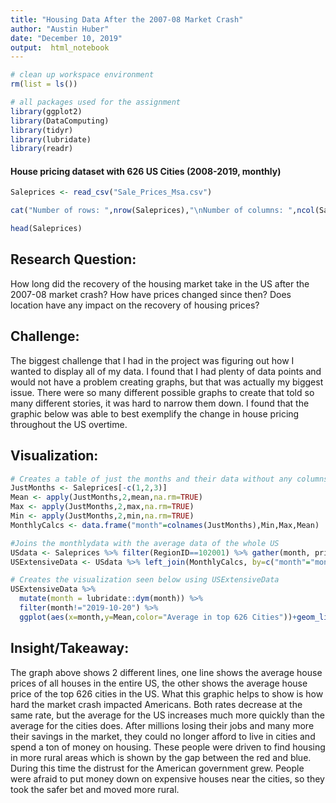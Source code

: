 ```yaml
---
title: "Housing Data After the 2007-08 Market Crash"
author: "Austin Huber"
date: "December 10, 2019"
output:  html_notebook
---
```


```r
# clean up workspace environment
rm(list = ls())

# all packages used for the assignment
library(ggplot2)
library(DataComputing)
library(tidyr)
library(lubridate)
library(readr)
```
#### House pricing dataset with 626 US Cities (2008-2019, monthly)
```r
Saleprices <- read_csv("Sale_Prices_Msa.csv")
```
```r
cat("Number of rows: ",nrow(Saleprices),"\nNumber of columns: ",ncol(Saleprices),"\n")
```
```r
head(Saleprices)
```

## Research Question:

How long did the recovery of the housing market take in the US after the 2007-08 market crash? How have prices changed since then? Does location have any impact on the recovery of housing prices?


## Challenge:

The biggest challenge that I had in the project was figuring out how I wanted to display all of my data. I found that I had plenty of data points and would not have a problem creating graphs, but that was actually my biggest issue. There were so many different possible graphs to create that told so many different stories, it was hard to narrow them down. I found that the graphic below was able to best exemplify the change in house pricing throughout the US overtime. 


## Visualization:

```r
# Creates a table of just the months and their data without any columns before
JustMonths <- Saleprices[-c(1,2,3)]
Mean <- apply(JustMonths,2,mean,na.rm=TRUE)
Max <- apply(JustMonths,2,max,na.rm=TRUE)
Min <- apply(JustMonths,2,min,na.rm=TRUE)
MonthlyCalcs <- data.frame("month"=colnames(JustMonths),Min,Max,Mean)

#Joins the monthlydata with the average data of the whole US
USdata <- Saleprices %>% filter(RegionID==102001) %>% gather(month, price, -RegionID, -RegionName, -SizeRank)
USExtensiveData <- USdata %>% left_join(MonthlyCalcs, by=c("month"="month"))

# Creates the visualization seen below using USExtensiveData
USExtensiveData %>%
  mutate(month = lubridate::dym(month)) %>%
  filter(month!="2019-10-20") %>%
  ggplot(aes(x=month,y=Mean,color="Average in top 626 Cities"))+geom_line(size=1)+geom_line(mapping=aes(y=price,color="Average in all of the US"),size=1)+ggtitle("Average Price of Houses in the US")+xlab("Years")+ylab("Price (in dollars)")
```

## Insight/Takeaway:

The graph above shows 2 different lines, one line shows the average house prices of all houses in the entire US, the other shows the average house price of the top 626 cities in the US. What this graphic helps to show is how hard the market crash impacted Americans. Both rates decrease at the same rate, but the average for the US increases much more quickly than the average for the cities does. After millions losing their jobs and many more their savings in the market, they could no longer afford to live in cities and spend a ton of money on housing. These people were driven to find housing in more rural areas which is shown by the gap between the red and blue. During this time the distrust for the American government grew. People were afraid to put money down on expensive houses near the cities, so they took the safer bet and moved more rural.




